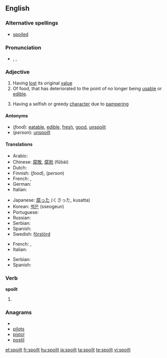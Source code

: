 ==English==

===Alternative spellings===
* [[spoiled]]

===Pronunciation===
* {{enPR|spoilt}}, {{IPA|/spɔɪlt/}}, {{SAMPA|/spOIlt/}}

===Adjective===
{{en-adj}}

# Having [[lost]] its original [[value]]
# Of food, that has deteriorated to the point of no longer being [[usable]] or [[edible]].
# {{context|of a person, usually a child}} Having a selfish or greedy [[character]] due to [[pamper]]ing

====Antonyms====
* (''food''): [[eatable]], [[edible]], [[fresh]], [[good]], [[unspoilt]]
* (''person''): [[unspoilt]]

====Translations====

{{trans-top|rendered useless or inedible}}
* Arabic: {{Arab|[[مدلل]]}} {{unicode|(mudállal)}}
* Chinese: [[腐敗]], [[腐败]] (fǔbài)
* Dutch: {{t+|nl|bedorven}}
* Finnish: {{t+|fi|pilaantunut}} (''food''), {{t|fi|pilattu}} (''person'')
* French: {{t+|fr|gâté}},  {{t+|fr|pourri|m}}
* German: {{t+|de|verdorben}}
* Italian: {{t-|it|guastato}}
{{trans-mid}}
* Japanese: [[腐った]] (くさった, kusatta)
* Korean: [[썩은]] (sseogeun)
* Portuguese: {{t+|pt|estragado}}
* Russian: {{t+|ru|испорченный|tr=ispórčennyj}}
* Serbian: {{t|sr|покварено|n|tr=pokvareno|sc=Cyrl}}
* Spanish: {{t-|es|estropeado}}
* Swedish: [[förstörd]]
{{trans-bottom}}

{{trans-top|of a child}}
* French: {{t+|fr|gâté|m}},  {{t+|fr|pourri|m}}
* Italian: {{t+|it|viziato}}
{{trans-mid}}
* Serbian: {{t|sr|размажено|n|tr=razmaženo|sc=Cyrl}}
* Spanish: {{t-|es|mimado|m}}
{{trans-bottom}}

===Verb===
'''spoilt'''

# {{past of|[[spoil]]}}

===Anagrams===
* {{alphagram|ilopst}}
* [[pilots#English|pilots]]
* [[pistol#English|pistol]]
* [[postil#English|postil]]

[[et:spoilt]]
[[fr:spoilt]]
[[hu:spoilt]]
[[ja:spoilt]]
[[ta:spoilt]]
[[te:spoilt]]
[[vi:spoilt]]